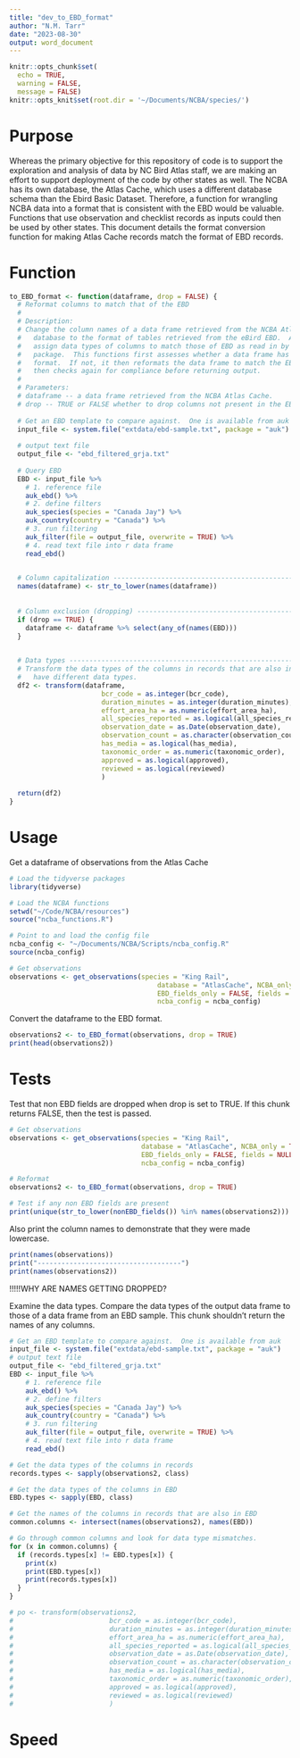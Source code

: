 ```yaml
---
title: "dev_to_EBD_format"
author: "N.M. Tarr"
date: "2023-08-30"
output: word_document
---
```


```r
knitr::opts_chunk$set(
  echo = TRUE,
  warning = FALSE,
  message = FALSE)
knitr::opts_knit$set(root.dir = '~/Documents/NCBA/species/')
```

# Purpose
Whereas the primary objective for this repository of code is to support the exploration and analysis of data by NC Bird Atlas staff, we are making an effort to support deployment of the code by other states as well.  The NCBA has its own database, the Atlas Cache, which uses a different database schema than the Ebird Basic Dataset.  Therefore, a function for wrangling NCBA data into a format that is consistent with the EBD would be valuable.  Functions that use observation and checklist records as inputs could then be used by other states.  This document details the format conversion function for making Atlas Cache records match the format of EBD records.


# Function
```r
to_EBD_format <- function(dataframe, drop = FALSE) {
  # Reformat columns to match that of the EBD
  #
  # Description:
  # Change the column names of a data frame retrieved from the NCBA Atlas Cache 
  #   database to the format of tables retrieved from the eBird EBD.  Also 
  #   assign data types of columns to match those of EBD as read in by the auk
  #   package.  This functions first assesses whether a data frame has the EBD
  #   format.  If not, it then reformats the data frame to match the EBD.  It 
  #   then checks again for compliance before returning output.
  # 
  # Parameters:
  # dataframe -- a data frame retrieved from the NCBA Atlas Cache.
  # drop -- TRUE or FALSE whether to drop columns not present in the EBD.
  
  # Get an EBD template to compare against.  One is available from auk
  input_file <- system.file("extdata/ebd-sample.txt", package = "auk")
  
  # output text file
  output_file <- "ebd_filtered_grja.txt"
  
  # Query EBD
  EBD <- input_file %>% 
    # 1. reference file
    auk_ebd() %>% 
    # 2. define filters
    auk_species(species = "Canada Jay") %>% 
    auk_country(country = "Canada") %>% 
    # 3. run filtering
    auk_filter(file = output_file, overwrite = TRUE) %>% 
    # 4. read text file into r data frame
    read_ebd()

  
  # Column capitalization ------------------------------------------------------
  names(dataframe) <- str_to_lower(names(dataframe))
  
  
  # Column exclusion (dropping) ------------------------------------------------
  if (drop == TRUE) {
    dataframe <- dataframe %>% select(any_of(names(EBD)))
  }

  
  # Data types -----------------------------------------------------------------  #### NOT WORKING
  # Transform the data types of the columns in records that are also in EBD and
  #   have different data types.
  df2 <- transform(dataframe, 
                       bcr_code = as.integer(bcr_code),
                       duration_minutes = as.integer(duration_minutes),
                       effort_area_ha = as.numeric(effort_area_ha),
                       all_species_reported = as.logical(all_species_reported),
                       observation_date = as.Date(observation_date),
                       observation_count = as.character(observation_count),
                       has_media = as.logical(has_media),
                       taxonomic_order = as.numeric(taxonomic_order),
                       approved = as.logical(approved),
                       reviewed = as.logical(reviewed)
                       )
  
  return(df2)
}
```


# Usage

Get a dataframe of observations from the Atlas Cache
```r
# Load the tidyverse packages
library(tidyverse)

# Load the NCBA functions
setwd("~/Code/NCBA/resources")
source("ncba_functions.R")

# Point to and load the config file
ncba_config <- "~/Documents/NCBA/Scripts/ncba_config.R"
source(ncba_config)

# Get observations
observations <- get_observations(species = "King Rail", 
                                     database = "AtlasCache", NCBA_only = TRUE,
                                     EBD_fields_only = FALSE, fields = NULL,
                                     ncba_config = ncba_config)
```

Convert the dataframe to the EBD format.
```r
observations2 <- to_EBD_format(observations, drop = TRUE)
print(head(observations2))
```


# Tests

Test that non EBD fields are dropped when drop is set to TRUE.  If this chunk returns FALSE, then the test is passed.
```r
# Get observations
observations <- get_observations(species = "King Rail", 
                                 database = "AtlasCache", NCBA_only = TRUE,
                                 EBD_fields_only = FALSE, fields = NULL,
                                 ncba_config = ncba_config)

# Reformat
observations2 <- to_EBD_format(observations, drop = TRUE)

# Test if any non EBD fields are present
print(unique(str_to_lower(nonEBD_fields()) %in% names(observations2)))
```

Also print the column names to demonstrate that they were made lowercase.
```r
print(names(observations))
print("------------------------------------")
print(names(observations2))
```
!!!!!WHY ARE NAMES GETTING DROPPED?

Examine the data types.  Compare the data types of the output data frame to those of a data frame from an EBD sample.  This chunk shouldn't return the names of any columns.
```r
# Get an EBD template to compare against.  One is available from auk
input_file <- system.file("extdata/ebd-sample.txt", package = "auk")
# output text file
output_file <- "ebd_filtered_grja.txt"
EBD <- input_file %>% 
    # 1. reference file
    auk_ebd() %>% 
    # 2. define filters
    auk_species(species = "Canada Jay") %>% 
    auk_country(country = "Canada") %>% 
    # 3. run filtering
    auk_filter(file = output_file, overwrite = TRUE) %>% 
    # 4. read text file into r data frame
    read_ebd()

# Get the data types of the columns in records
records.types <- sapply(observations2, class)

# Get the data types of the columns in EBD
EBD.types <- sapply(EBD, class)

# Get the names of the columns in records that are also in EBD
common.columns <- intersect(names(observations2), names(EBD))

# Go through common columns and look for data type mismatches.
for (x in common.columns) {
  if (records.types[x] != EBD.types[x]) {
    print(x)
    print(EBD.types[x])
    print(records.types[x])
  }
}
```


```r
# po <- transform(observations2, 
#                        bcr_code = as.integer(bcr_code),
#                        duration_minutes = as.integer(duration_minutes),
#                        effort_area_ha = as.numeric(effort_area_ha),
#                        all_species_reported = as.logical(all_species_reported),
#                        observation_date = as.Date(observation_date),
#                        observation_count = as.character(observation_count),
#                        has_media = as.logical(has_media),
#                        taxonomic_order = as.numeric(taxonomic_order),
#                        approved = as.logical(approved),
#                        reviewed = as.logical(reviewed)
#                        )
```



# Speed